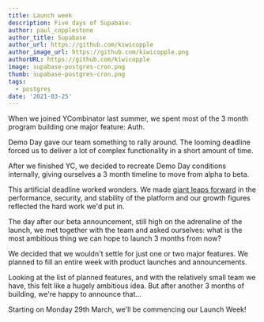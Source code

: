 ```yaml
---
title: Launch week
description: Five days of Supabase.
author: paul_copplestone
author_title: Supabase
author_url: https://github.com/kiwicopple
author_image_url: https://github.com/kiwicopple.png
authorURL: https://github.com/kiwicopple
image: supabase-postgres-cron.png
thumb: supabase-postgres-cron.png
tags:
  - postgres
date: '2021-03-25'
---
```


When we joined YCombinator last summer, we spent most of the 3 month program building one major feature: Auth. 

Demo Day gave our team something to rally around. The looming deadline forced us to deliver a lot of complex functionality in a short amount of time.

After we finished YC, we decided to recreate Demo Day conditions internally, giving ourselves a 3 month timeline to move from alpha to beta. 

This artificial deadline worked wonders. We made [giant leaps forward](https://supabase.io/beta) in the performance, security, and stability of the platform and our growth figures reflected the hard work we'd put in.

The day after our beta announcement, still high on the adrenaline of the launch, we met together with the team and asked ourselves: what is the most ambitious thing we can hope to launch 3 months from now?

We decided that we wouldn't settle for just one or two major features. We planned to fill an entire week with product launches and announcements. 

Looking at the list of planned features, and with the relatively small team we have, this felt like a hugely ambitious idea. But after another 3 months of building, we're happy to announce that...

Starting on Monday 29th March, we'll be commencing our Launch Week!
